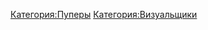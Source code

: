 {{Инфобокс для пуперов
|title2=Пример
|другие_ники=Пример
|image3=[[Файл:T3renz.jpg|left]]
|caption3=Пример
|сферы_творчества=Пример
|год_начала=2015
|image4=Пример
|caption4=Пример
|имя_фамилия=Александр Колодинский
|дата_рождения=2000 г.
|место_проживания=Николаевск-на-Амуре
|ссылки=
*[https://www.youtube.com/user/Awes0meTerence канал]
}}
[[Категория:Пуперы]]
[[Категория:Визуальщики]]